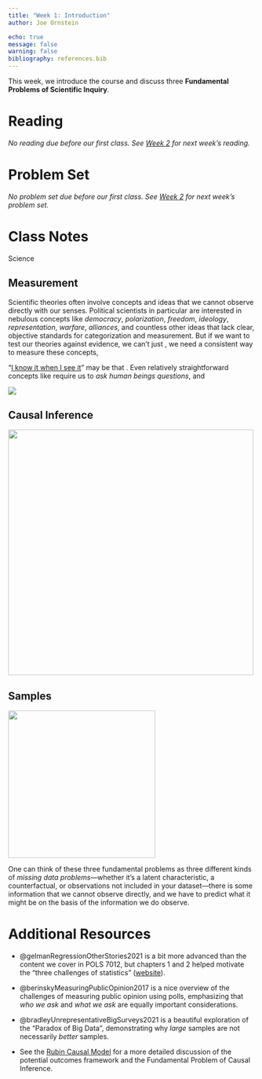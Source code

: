 ```yaml
---
title: "Week 1: Introduction"
author: Joe Ornstein

echo: true
message: false
warning: false
bibliography: references.bib
---
```


This week, we introduce the course and discuss three **Fundamental Problems of Scientific Inquiry**.

# Reading

*No reading due before our first class. See [Week 2](02-writing-code) for next week's reading.*

# Problem Set

*No problem set due before our first class. See [Week 2](02-writing-code.qmd) for next week's problem set.*

# Class Notes

Science

## Measurement

Scientific theories often involve concepts and ideas that we cannot observe directly with our senses. Political scientists in particular are interested in nebulous concepts like *democracy*, *polarization*, *freedom*, *ideology*, *representation*, *warfare*, *alliances*, and countless other ideas that lack clear, objective standards for categorization and measurement. But if we want to test our theories against evidence, we can't just , we need a consistent way to measure these concepts,

"[I know it when I see it](https://en.wikipedia.org/wiki/I_know_it_when_I_see_it)" may be that . Even relatively straightforward concepts like require us to *ask human beings questions*, and

[![](https://imgs.xkcd.com/comics/pain_rating.png)](https://xkcd.com/883/)

## Causal Inference

[![](https://imgs.xkcd.com/comics/correlation_2x.png){width="500"}](https://xkcd.com/552/)

## Samples

[![](https://imgs.xkcd.com/comics/selection_bias_2x.png){width="300"}](https://xkcd.com/2618/)

One can think of these three fundamental problems as three different kinds of *missing data problems*---whether it's a latent characteristic, a counterfactual, or observations not included in your dataset---there is some information that we cannot observe directly, and we have to predict what it might be on the basis of the information we do observe.

# Additional Resources

-   @gelmanRegressionOtherStories2021 is a bit more advanced than the content we cover in POLS 7012, but chapters 1 and 2 helped motivate the "three challenges of statistics" ([website](https://avehtari.github.io/ROS-Examples/)).

-   @berinskyMeasuringPublicOpinion2017 is a nice overview of the challenges of measuring public opinion using polls, emphasizing that *who we ask* and *what we ask* are equally important considerations.

-   @bradleyUnrepresentativeBigSurveys2021 is a beautiful exploration of the "Paradox of Big Data", demonstrating why *large* samples are not necessarily *better* samples.

-   See the [Rubin Causal Model](https://en.wikipedia.org/wiki/Rubin_causal_model) for a more detailed discussion of the potential outcomes framework and the Fundamental Problem of Causal Inference.
